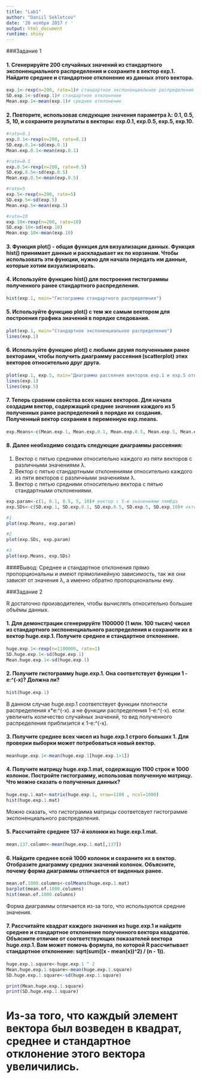 ---
title: "Lab1"
author: "Daniil Sekletcov"
date: '20 ноября 2017 г '
output: html_document
runtime: shiny
---
###Задание 1

#### 1. Сгенерируйте 200 случайных значений из стандартного экспоненциального распределения и сохраните в вектор exp.1. Найдите среднее и стандартное отклонение из данных этого вектора.
```{r}
exp.1<-rexp(n=200, rate=1)# стандартное экспоненциальное распределение
SD.exp.1<-sd(exp.1)# стандартное отклонение
Mean.exp.1<-mean(exp.1)# среднее отклонение
```

#### 2. Повторите, использовав следующие значения параметра λ: 0.1, 0.5, 5, 10, и сохраните результаты в векторы: exp.0.1, exp.0.5, exp.5, exp.10.
```{r}
#rate=0.1
exp.0.1<-rexp(n=200, rate=0.1)
SD.exp.0.1<-sd(exp.0.1)
Mean.exp.0.1<-mean(exp.0.1)

#rate=0.5
exp.0.5<-rexp(n=200, rate=0.5)
SD.exp.0.5<-sd(exp.0.5)
Mean.exp.0.5<-mean(exp.0.5)

#rate=5
exp.5<-rexp(n=200, rate=5)
SD.exp.5<-sd(exp.5)
Mean.exp.5<-mean(exp.5)

#rate=10
exp.10<-rexp(n=200, rate=10)
SD.exp.10<-sd(exp.10)
Mean.exp.10<-mean(exp.10)
```

#### 3. Функция plot() - общая функция для визуализации данных. Функция hist() принимает данные и раскладывает их по корзинам. Чтобы использовать эти функции, нужно для начала передать им данные, которые хотим визуализировать.
#### 4. Используйте функцию hist() для построения гистограммы полученного ранее стандартного распределения.
```{r}
hist(exp.1, main="Гистограмма стандартного распределения")
```

#### 5. Используйте функцию plot() с тем же самым вектором для построения графика значений в порядке следования.
```{r}
plot(exp.1, main="Стандартное экспоненциальное распределение")
lines(exp.1)
```

#### 6. Используйте функцию plot() с любыми двумя полученными ранее векторами, чтобы получить диаграмму рассеяния (scatterplot) этих векторов относительно друг друга.
```{r}
plot(exp.1, exp.5, main="Диаграмма рассеяния векторов exp.1 и exp.5 относительно друг друга")
lines(exp.1)
lines(exp.5)
```

#### 7. Теперь сравним свойства всех наших векторов. Для начала создадим вектор, содержащий средние значения каждого из 5 полученных ранее распределений в порядке их создания. Полученный вектор сохраним в переменную exp.means.
```{r}
exp.Means<-c(Mean.exp.1, Mean.exp.0.1, Mean.exp.0.5, Mean.exp.5, Mean.exp.10)
```

#### 8. Далее необходимо создать следующие диаграммы рассеяния:
1. Вектор с пятью средними относительно каждого из пяти векторов с различными значениями λ.
2. Вектор с пятью стандартными отклонениями относительно каждого из пяти векторов с различными значениями λ.
3. Вектор с пятью средними относительно вектора с пятью стандартными отклонениями.
```{r}
exp.param<-c(1, 0.1, 0.5, 5, 10)# вектор с 5-ю значениями лямбда
exp.SDs<-c(SD.exp.1, SD.exp.0.1, SD.exp.0.5, SD.exp.5, SD.exp.10)# ектор с 5-ю стандартными отклонениями

#1
plot(exp.Means, exp.param)

#2
plot(exp.SDs, exp.param)

#3
plot(exp.Means, exp.SDs)
```
####Вывод:
Среднее и стандартное отклонения прямо пропорциональны и имеют прямолинейную зависимость, так же они зависят от значения λ, а именно обратно пропорциональны ему.


###Задание 2

R достаточно производителен, чтобы вычислять относительно большие объёмы данных.

#### 1. Для демонстрации сгенерируйте 1100000 (1 млн. 100 тысяч) чисел из стандартного экспоненциального распределения и сохраните их в вектор huge.exp.1. Получите среднее и стандартное отклонение.
```{r}
huge.exp.1<-rexp(n=1100000, rate=1)
SD.huge.exp.1<-sd(huge.exp.1)
Mean.huge.exp.1<-sd(huge.exp.1)
```

#### 2. Получите гистограмму huge.exp.1. Она соответствует функции 1 - e:^(-x)? Должна ли?
```{r}
hist(huge.exp.1)
```

В данном случае huge.exp.1 соответствует функции плотности распределения x*e:^(-x). а не функции распределения 1-e:^(-x). если увеличить количество случайных значений, то вид полученного распределения приблизится к 1-e:^(-x).

#### 3. Получите среднее всех чисел из huge.exp.1 строго больших 1. Для проверки выборки может потребоваться новый вектор.
```{r}
meanhuge.exp.1<-mean(huge.exp.1[huge.exp.1>1])
```

#### 4. Получите матрицу huge.exp.1.mat, содержащую 1100 строк и 1000 колонок. Постройте гистограмму, использовав полученную матрицу. Что можно сказать о полученных данных?
```{r}
huge.exp.1.mat<-matrix(huge.exp.1, nrow=1100 , ncol=1000)
hist(huge.exp.1.mat) 
```
Можно сказать, что гистограмма матрицы соответсвует гистограмме экспоненциального распределения.

#### 5. Рассчитайте среднее 137-й колонки из huge.exp.1.mat.
```{r}
mean.137.column<-mean(huge.exp.1.mat[,137])
```

#### 6. Найдите среднее всей 1000 колонок и сохраните их в вектор. Отобразите диаграмму средних значений колонок. Объясните, почему форма диаграммы отличается от виденных ранее.
```{r}
mean.of.1000.columns<-colMeans(huge.exp.1.mat)
barplot(mean.of.1000.columns)
hist(mean.of.1000.columns)
```
Форма диаграммы отличается из-за того, что используются средние значения.

#### 7. Рассчитайте квадрат каждого значения из huge.exp.1 и найдите среднее и стандартное отклонение полученного вектора квадратов. Объясните отличие от соответствующих показателей вектора huge.exp.1. Вам может помочь формула, по которой R рассчитывает стандартное отклонение: sqrt(sum((x - mean(x))^2) / (n - 1)).
```{r}
huge.exp.1.square<-huge.exp.1 ^ 2
Mean.huge.exp.1.square<-mean(huge.exp.1.square)
SD.huge.exp.1.square<-sd(huge.exp.1.square)

print(Mean.huge.exp.1.square)
print(SD.huge.exp.1.square)
```
# Из-за того, что каждый элемент вектора был возведен в квадрат, среднее и стандартное отклонение этого вектора увеличились.




